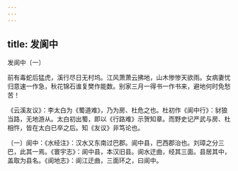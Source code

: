 ```yaml
---
---
---
```

title: 发阆中
---



发阆中〔一〕


前有毒蛇后猛虎，溪行尽日无村坞。江风萧萧云拂地，山木惨惨天欲雨。女病妻忧归意速一作急，秋花锦石谁复樊作能数。别家三月一得书一作书来，避地何时免愁苦！

《云溪友议》：李太白为《蜀道难》，乃为房、杜危之也。杜初作《阆中行》：豺狼当路，无地游从。太白初出蜀，即以《行路难》示贺知章。而野史记严武与房、杜相忤，皆在太白已卒之后。知《友议》非笃论也。

〔一〕阆中：《水经注》：汉水又东南过巴郡。阆中县，巴西郡治也。刘璋之分三巴，此其一焉。《寰宇志》：阆中县，本汉旧县。阆水迂曲，经其三面。县居其中，盖取为县名。《阆地志》：阆江迂曲，三面环之，曰阆中。
